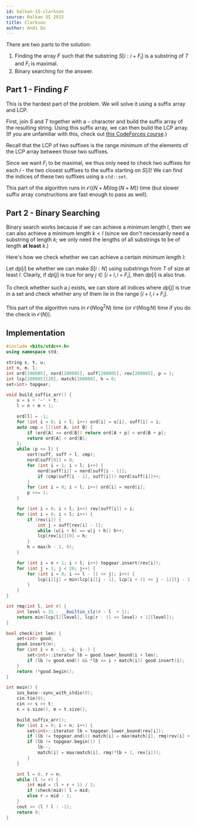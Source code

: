 ```yaml
---
id: balkan-15-clarkson
source: Balkan OI 2015
title: Clarkson
author: Andi Qu
---
```


There are two parts to the solution:

1. Finding the array $F$ such that the substring $S[i:i + F_i]$ is a substring of $T$ and $F_i$ is maximal.
2. Binary searching for the answer.

## Part 1 - Finding $F$

This is the hardest part of the problem. We will solve it using a suffix array and LCP.

First, join $S$ and $T$ together with a `~` character and build the suffix array of the resulting string. Using this suffix array, we can then build the LCP array. (If you are unfamiliar with this, check out [this CodeForces course](https://codeforces.com/edu/course/2/lesson/2).)

Recall that the LCP of two suffixes is the range minimum of the elements of the LCP array between those two suffixes.

Since we want $F_i$ to be maximal, we thus only need to check two suffixes for each $i$ - the two closest suffixes to the suffix starting on $S[i]$! We can find the indices of these two suffixes using a `std::set`.

This part of the algorithm runs in $\mathcal{O}((N + M) \log (N + M))$ time (but slower suffix array constructions are fast enough to pass as well).

## Part 2 - Binary Searching

Binary search works because if we can achieve a minimum length $l$, then we can also achieve a minimum length $k < l$ (since we don't necessarily need a substring of length $k$; we only need the lengths of all substrings to be of length **at least** $k$.)

Here's how we check whether we can achieve a certain minimum length $l$:

Let $dp[i]$ be whether we can make $S[i : N]$ using substrings from $T$ of size at least $l$. Clearly, if $dp[j]$ is true for any $j \in [i + l, i + F_i]$, then $dp[i]$ is also true.

To check whether such a $j$ exists, we can store all indices where $dp[j]$ is true in a set and check whether any of them lie in the range $[i + l, i + F_i]$.

This part of the algorithm runs in $\mathcal{O}(N \log^2 N)$ time (or $\mathcal{O}(N \log N)$ time if you do the check in $\mathcal{O}(N)$).

## Implementation

```cpp
#include <bits/stdc++.h>
using namespace std;

string s, t, u;
int n, m, l;
int ord[200005], nord[200005], suff[200005], rev[200005], p = 1;
int lcp[200005][20], match[100000], h = 0;
set<int> topgear;

void build_suffix_arr() {
	u = s + '~' + t;
	l = n + m + 1;

	ord[l] = -1;
	for (int i = 0; i < l; i++) ord[i] = u[i], suff[i] = i;
	auto cmp = [](int A, int B) {
		if (ord[A] == ord[B]) return ord[A + p] < ord[B + p];
		return ord[A] < ord[B];
	};
	while (p <= l) {
		sort(suff, suff + l, cmp);
		nord[suff[0]] = 0;
		for (int i = 1; i < l; i++) {
			nord[suff[i]] = nord[suff[i - 1]];
			if (cmp(suff[i - 1], suff[i])) nord[suff[i]]++;
		}
		for (int i = 0; i < l; i++) ord[i] = nord[i];
		p <<= 1;
	}

	for (int i = 0; i < l; i++) rev[suff[i]] = i;
	for (int i = 0; i < l; i++) {
		if (rev[i]) {
			int j = suff[rev[i] - 1];
			while (u[i + h] == u[j + h]) h++;
			lcp[rev[i]][0] = h;
		}
		h = max(h - 1, 0);
	}

	for (int i = n + 1; i < l; i++) topgear.insert(rev[i]);
	for (int j = 1; j < 20; j++) {
		for (int i = 0; i <= l - (1 << j); i++) {
			lcp[i][j] = min(lcp[i][j - 1], lcp[i + (1 << j - 1)][j - 1]);
		}
	}
}

int rmq(int l, int r) {
	int level = 31 - __builtin_clz(r - l  + 1);
	return min(lcp[l][level], lcp[r - (1 << level) + 1][level]);
}

bool check(int len) {
	set<int> good;
	good.insert(n);
	for (int i = n - 1; ~i; i--) {
		set<int>::iterator lb = good.lower_bound(i + len);
		if (lb != good.end() && *lb <= i + match[i]) good.insert(i);
	}
	return !*good.begin();
}

int main() {
	ios_base::sync_with_stdio(0);
	cin.tie(0);
	cin >> s >> t;
	n = s.size(), m = t.size();

	build_suffix_arr();
	for (int i = 0; i < n; i++) {
		set<int>::iterator lb = topgear.lower_bound(rev[i]);
		if (lb != topgear.end()) match[i] = max(match[i], rmq(rev[i] + 1, *lb));
		if (lb != topgear.begin()) {
			lb--;
			match[i] = max(match[i], rmq(*lb + 1, rev[i]));
		}
	}

	int l = 0, r = n;
	while (l != r) {
		int mid = (l + r + 1) / 2;
		if (check(mid)) l = mid;
		else r = mid - 1;
	}
	cout << (l ? l : -1);
	return 0;
}
```
